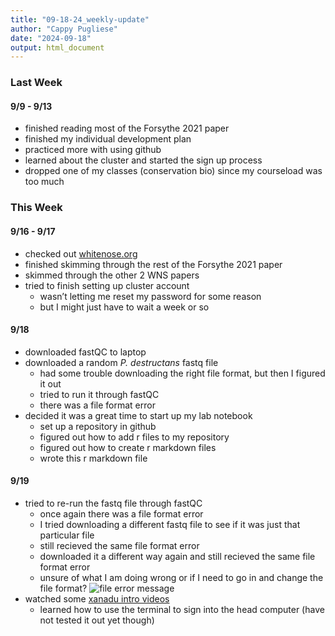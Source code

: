 ```yaml
---
title: "09-18-24_weekly-update"
author: "Cappy Pugliese"
date: "2024-09-18"
output: html_document
---
```


### Last Week
#### 9/9 - 9/13
- finished reading most of the Forsythe 2021 paper
- finished my individual development plan
- practiced more with using github
- learned about the cluster and started the sign up process
- dropped one of my classes (conservation bio) since my courseload was too much

### This Week
#### 9/16 - 9/17
- checked out [whitenose.org](https://www.whitenosesyndrome.org/)
- finished skimming through the rest of the Forsythe 2021 paper
- skimmed through the other 2 WNS papers
- tried to finish setting up cluster account
  - wasn't letting me reset my password for some reason
  - but I might just have to wait a week or so
  
#### 9/18
- downloaded fastQC to laptop
- downloaded a random _P. destructans_ fastq file
  - had some trouble downloading the right file format, but then I figured it out
  - tried to run it through fastQC
  - there was a file format error
- decided it was a great time to start up my lab notebook
  - set up a repository in github
  - figured out how to add r files to my repository
  - figured out how to create r markdown files
  - wrote this r markdown file
  
#### 9/19
- tried to re-run the fastq file through fastQC
  - once again there was a file format error
  - I tried downloading a different fastq file to see if it was just that particular file
  - still recieved the same file format error
  - downloaded it a different way again and still recieved the same file format error
  - unsure of what I am doing wrong or if I need to go in and change the file format?
![file error message](images/fastq-file-error-message_09-19-24.png)

- watched some [xanadu intro videos](https://github.com/CBC-UCONN/CBC_Docs/wiki/Intro-to-Xanadu-Videos)
  - learned how to use the terminal to sign into the head computer
    (have not tested it out yet though)
  


  
  